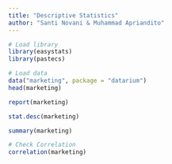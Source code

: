```yaml
---
title: "Descriptive Statistics"
author: "Santi Novani & Muhammad Apriandito"
---
```


```r
# Load library
library(easystats)
library(pastecs)
```

```r
# Load data
data("marketing", package = "datarium")
head(marketing)
```

```r
report(marketing)
```

```r
stat.desc(marketing)
```

```r
summary(marketing)
```

```r
# Check Correlation
correlation(marketing)
```




